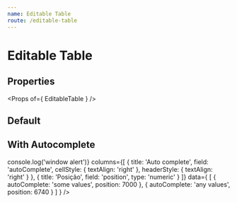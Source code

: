 ```yaml
---
name: Editable Table
route: /editable-table
---
```



# Editable Table

## Properties
<Props of={ EditableTable } />

## Default
<Playground>
    <EditableTable
        noHeader
        title='adicionar'
        columns={[
            {   
                title: 'Leitura', 
                field: 'readAt', 
                initialEditValue: new Date(),
                type: 'datetime',
                cellStyle: { textAlign: 'right' },
                headerStyle: { textAlign: 'right' }
            },
            { 
                title: 'Posição', 
                field: 'position', 
                type: 'numeric' 
            },
            { 
                title: 'Origem', 
                field: 'origin', 
                editable: 'never', 
                initialEditValue: 'Manual'
            }
        ]}
        data={[
            { 
                readAt: new Date('07/01/2019 17:21'), 
                position: 7000, 
                origin: 'Manual'
            },
            {
                readAt: new Date('06/15/2019 16:01'), 
                position: 6740, 
                origin: 'Manual'
            },
            {
                readAt: new Date('06/01/2019 19:22'),
                position: 6450, 
                origin: 'S.O. 018774'
            },
            {
                readAt: new Date('05/15/2019 14:07'),
                position: 5600, 
                origin: 'S.0. 018774'
            }
        ]}
    />
</Playground>

## With Autocomplete
<Playground>
    <EditableTable
        title='adicionar'
        autoCompleteSuggestions={
            [
                { label: 'other values', id: '123456', }
                { label: 'only values', id: '10000', }
                { label: 'some values', id: '5000', }
                { label: 'any values', id: '12' }
            ]
        }
        onClickAdd={ () => console.log('window alert')}
        columns={[
            {   
                title: 'Auto complete', 
                field: 'autoComplete', 
                cellStyle: { textAlign: 'right' },
                headerStyle: { textAlign: 'right' }
            },
            { 
                title: 'Posição', 
                field: 'position', 
                type: 'numeric' 
            }
        ]}
        data={
            [
                { autoComplete: 'some values', position: 7000 },
                { autoComplete: 'any values', position: 6740 }
            ]
        }
    />
</Playground>